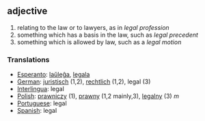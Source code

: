 == adjective ==
# relating to the law or to lawyers, as in ''legal profession''
# something which has a basis in the law, such as ''legal precedent''
# something which is allowed by law, such as a ''legal motion''

=== Translations ===
*[[Esperanto]]: [[laŭleĝa]], [[legala]]
*[[German]]: [[juristisch]] (1,2), [[rechtlich]] (1,2), legal (3)
*[[Interlingua]]: legal
*[[Polish]]: [[prawniczy]] (1), [[prawny]] (1,2 mainly,3), [[legalny]] (3) ''m''
*[[Portuguese]]: legal
*[[Spanish]]: legal
